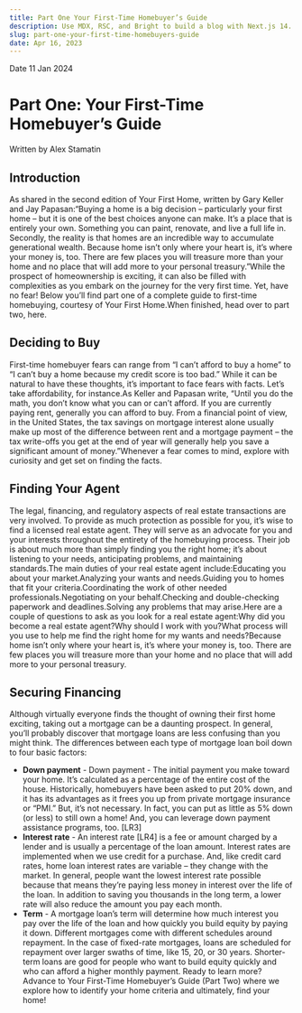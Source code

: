 ```yaml
---
title: Part One Your First-Time Homebuyer’s Guide
description: Use MDX, RSC, and Bright to build a blog with Next.js 14.
slug: part-one-your-first-time-homebuyers-guide
date: Apr 16, 2023
---
```


<div className="blogMainImage">
	<div className="blogGradient"></div>
	<div className="absolute bottom-0 left-0 p-4 bg-black/50 text-white">
		<div className="flex space-x-2 text-sm">
			<span>Date</span>
			<span>11 Jan 2024</span>
		</div>
		<h1 className="text-4xl font-bold">Part One: Your First-Time Homebuyer’s Guide</h1>
	</div>
	<div className="absolute bottom-0 right-0 p-4 bg-black/50 text-white">
		<span className="text-sm">Written by Alex Stamatin</span>
	</div>
</div>

## Introduction
As shared in the second edition of Your First Home, written by Gary Keller and Jay Papasan:“Buying a home is a big decision – particularly your first home – but it is one of the best choices anyone can make. It’s a place that is entirely your own. Something you can paint, renovate, and live a full life in. Secondly, the reality is that homes are an incredible way to accumulate generational wealth. Because home isn’t only where your heart is, it’s where your money is, too. There are few places you will treasure more than your home and no place that will add more to your personal treasury.”While the prospect of homeownership is exciting, it can also be filled with complexities as you embark on the journey for the very first time. Yet, have no fear! Below you’ll find part one of a complete guide to first-time homebuying, courtesy of Your First Home.When finished, head over to part two, here.

## Deciding to Buy
First-time homebuyer fears can range from “I can’t afford to buy a home” to “I can’t buy a home because my credit score is too bad.” While it can be natural to have these thoughts, it’s important to face fears with facts. Let’s take affordability, for instance.As Keller and Papasan write, “Until you do the math, you don’t know what you can or can’t afford. If you are currently paying rent, generally you can afford to buy. From a financial point of view, in the United States, the tax savings on mortgage interest alone usually make up most of the difference between rent and a mortgage payment – the tax write-offs you get at the end of year will generally help you save a significant amount of money.”Whenever a fear comes to mind, explore with curiosity and get set on finding the facts.

## Finding Your Agent
The legal, financing, and regulatory aspects of real estate transactions are very involved. To provide as much protection as possible for you, it’s wise to find a licensed real estate agent. They will serve as an advocate for you and your interests throughout the entirety of the homebuying process. Their job is about much more than simply finding you the right home; it’s about listening to your needs, anticipating problems, and maintaining standards.The main duties of your real estate agent include:Educating you about your market.Analyzing your wants and needs.Guiding you to homes that fit your criteria.Coordinating the work of other needed professionals.Negotiating on your behalf.Checking and double-checking paperwork and deadlines.Solving any problems that may arise.Here are a couple of questions to ask as you look for a real estate agent:Why did you become a real estate agent?Why should I work with you?What process will you use to help me find the right home for my wants and needs?Because home isn’t only where your heart is, it’s where your money is, too. There are few places you will treasure more than your home and no place that will add more to your personal treasury.

## Securing Financing
Although virtually everyone finds the thought of owning their first home exciting, taking out a mortgage can be a daunting prospect. In general, you’ll probably discover that mortgage loans are less confusing than you might think. The differences between each type of mortgage loan boil down to four basic factors:

- **Down payment** - Down payment - The initial payment you make toward your home. It’s calculated as a percentage of the entire cost of the house. Historically, homebuyers have been asked to put 20% down, and it has its advantages as it frees you up from private mortgage insurance or “PMI.” But, it’s not necessary. In fact, you can put as little as 5% down (or less) to still own a home! And, you can leverage down payment assistance programs, too. [LR3]
- **Interest rate** - An interest rate [LR4] is a fee or amount charged by a lender and is usually a percentage of the loan amount. Interest rates are implemented when we use credit for a purchase. And, like credit card rates, home loan interest rates are variable – they change with the market. In general, people want the lowest interest rate possible because that means they’re paying less money in interest over the life of the loan. In addition to saving you thousands in the long term, a lower rate will also reduce the amount you pay each month.
- **Term** - A mortgage loan’s term will determine how much interest you pay over the life of the loan and how quickly you build equity by paying it down. Different mortgages come with different schedules around repayment. In the case of fixed-rate mortgages, loans are scheduled for repayment over larger swaths of time, like 15, 20, or 30 years. Shorter-term loans are good for people who want to build equity quickly and who can afford a higher monthly payment.
Ready to learn more? Advance to Your First-Time Homebuyer’s Guide (Part Two) where we explore how to identify your home criteria and ultimately, find your home!